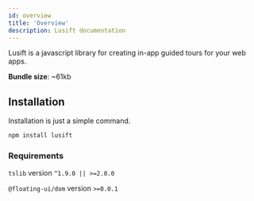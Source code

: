 ```yaml
---
id: overview
title: 'Overview'
description: Lusift documentation
---
```



Lusift is a javascript library for creating in-app guided tours for your web apps.

<b>Bundle size</b>: ~61kb

## Installation
Installation is just a simple command.
```bash
npm install lusift
```

### Requirements
`tslib` version `^1.9.0 || >=2.0.0`

`@floating-ui/dom` version `>=0.0.1`
